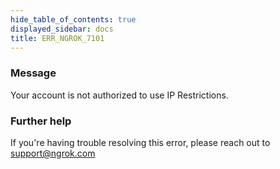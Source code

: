 ```yaml
---
hide_table_of_contents: true
displayed_sidebar: docs
title: ERR_NGROK_7101
---
```


### Message

Your account is not authorized to use IP Restrictions.

### Further help

If you're having trouble resolving this error, please reach out to [support@ngrok.com](mailto:support@ngrok.com?subject=Help%20with%20ERR_NGROK_7101)
